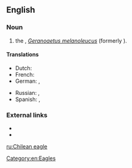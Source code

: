 ==English==

===Noun===
{{en-noun}}

# the {{vern|black-chested buzzard eagle}}, ''[[Geranoaetus melanoleucus]]'' (formerly {{taxlink|Buteo melanoleucus|species|noshow=1|ver=161029}}).

====Translations====
{{trans-top|the black-chested buzzard eagle, ''Geranoaetus melanoleucus''}}
* Dutch: {{t|nl|Chiliarend|m}}
* French: {{t|fr|buse aguia}}
* German: {{t|de|Aguja}}, {{t|de|Blaubussard}}
{{trans-mid}}
* Russian: {{t|ru|агу́йа|m}}, {{t|ru|орли́ный каню́к|m}}
* Spanish: {{t|es|águila mora|m}}, {{t|es|águila real}}
{{trans-bottom}}

===External links===
* {{pedia|Black-chested buzzard-eagle}}
* {{specieslite|Geranoaetus melanoleucus|i=1}}

[[Category:en:Eagles]]

[[ru:Chilean eagle]]